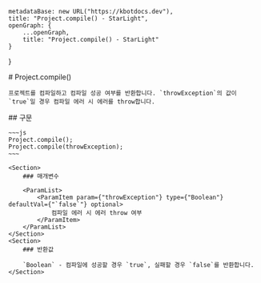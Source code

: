 
    metadataBase: new URL("https://kbotdocs.dev"),
    title: "Project.compile() - StarLight",
    openGraph: {
        ...openGraph,
        title: "Project.compile() - StarLight"
    }
}

<Section>
    # Project.compile()

    프로젝트를 컴파일하고 컴파일 성공 여부를 반환합니다. `throwException`의 값이 `true`일 경우 컴파일 에러 시 에러를 throw합니다.
</Section>
<Section>
    ## 구문

    ~~~js
    Project.compile();
    Project.compile(throwException);
    ~~~

    <Section>
        ### 매개변수

        <ParamList>
            <ParamItem param={"throwException"} type={"Boolean"} defaultVal={"`false`"} optional>
                컴파일 에러 시 에러 throw 여부
            </ParamItem>
        </ParamList>
    </Section>
    <Section>
        ### 반환값

        `Boolean` - 컴파일에 성공할 경우 `true`, 실패할 경우 `false`를 반환합니다.
    </Section>
</Section>